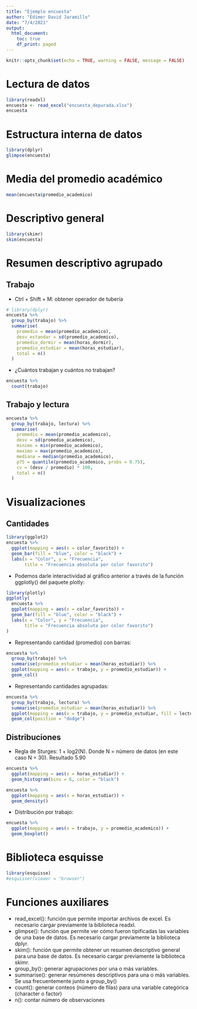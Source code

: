 ```yaml
---
title: "Ejemplo encuesta"
author: "Edimer David Jaramillo"
date: "7/4/2021"
output:
  html_document:
    toc: true
    df_print: paged
---
```


```r
knitr::opts_chunk$set(echo = TRUE, warning = FALSE, message = FALSE)
```

# Lectura de datos

```r
library(readxl)
encuesta <- read_excel("encuesta_depurada.xlsx")
encuesta
```

# Estructura interna de datos

```r
library(dplyr)
glimpse(encuesta)
```

# Media del promedio académico

```r
mean(encuesta$promedio_academico)
```

# Descriptivo general

```r
library(skimr)
skim(encuesta)
```

# Resumen descriptivo agrupado

## Trabajo

- Ctrl + Shift + M: obtener operador de tubería

```r
# library(dplyr)
encuesta %>% 
  group_by(trabajo) %>%
  summarise(
    promedio = mean(promedio_academico),
    desv_estandar = sd(promedio_academico),
    promedio_dormir = mean(horas_dormir),
    promedio_estudiar = mean(horas_estudiar),
    total = n()
  )
```

- ¿Cuántos trabajan y cuántos no trabajan?

```r
encuesta %>% 
  count(trabajo)
```

## Trabajo y lectura

```r
encuesta %>% 
  group_by(trabajo, lectura) %>%
  summarise(
    promedio = mean(promedio_academico),
    desv = sd(promedio_academico),
    minimo = min(promedio_academico),
    maximo = max(promedio_academico),
    mediana = median(promedio_academico),
    p75 = quantile(promedio_academico, probs = 0.75),
    cv = (desv / promedio) * 100,
    total = n()
  )
```

# Visualizaciones

## Cantidades

```r
library(ggplot2)
encuesta %>%
  ggplot(mapping = aes(x = color_favorito)) +
  geom_bar(fill = "blue", color = "black") +
  labs(x = "Color", y = "Frecuencia",
       title = "Frecuencia absoluta por color favorito")
```

- Podemos darle interactividad al gráfico anterior a través de la función ggplotly() del paquete plotly:

```r
library(plotly)
ggplotly(
  encuesta %>%
  ggplot(mapping = aes(x = color_favorito)) +
  geom_bar(fill = "blue", color = "black") +
  labs(x = "Color", y = "Frecuencia",
       title = "Frecuencia absoluta por color favorito")
)
```

- Representando cantidad (promedio) con barras:

```r
encuesta %>% 
  group_by(trabajo) %>% 
  summarise(promedio_estudiar = mean(horas_estudiar)) %>% 
  ggplot(mapping = aes(x = trabajo, y = promedio_estudiar)) +
  geom_col()
```

- Representando cantidades agrupadas:

```r
encuesta %>% 
  group_by(trabajo, lectura) %>% 
  summarise(promedio_estudiar = mean(horas_estudiar)) %>% 
  ggplot(mapping = aes(x = trabajo, y = promedio_estudiar, fill = lectura)) +
  geom_col(position = "dodge")
```


## Distribuciones

- Regla de Sturges: 1 + log2(N). Donde N = número de datos (en este caso N = 30). Resultado 5.90

```r
encuesta %>% 
  ggplot(mapping = aes(x = horas_estudiar)) +
  geom_histogram(bins = 6, color = "black")
```

```r
encuesta %>% 
  ggplot(mapping = aes(x = horas_estudiar)) +
  geom_density()
```

- Distribución por trabajo:

```r
encuesta %>%
  ggplot(mapping = aes(x = trabajo, y = promedio_academico)) +
  geom_boxplot()
```

# Biblioteca esquisse

```r
library(esquisse)
#esquisser(viewer = "browser")
```


# Funciones auxiliares

- read_excel(): función que permite importar archivos de excel. Es necesario cargar previamente la biblioteca readxl.
- glimpse(): función que permite ver cómo fueron tipificadas las variables de una base de datos. Es necesario cargar previamente la biblioteca dplyr.
- skim(): función que permite obtener un resumen descriptivo general para una base de datos. Es necesario cargar previamente la biblioteca skimr.
- group_by(): generar agrupaciones por una o más variables.
- summarise(): generar resúmenes descriptivos para una o más variables. Se usa frecuentemente junto a group_by()
- count(): generar conteos (número de filas) para una variable categórica (character o factor)
- n(): contar número de observaciones

